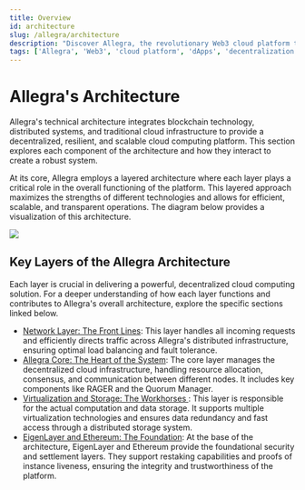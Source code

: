 ```yaml
---
title: Overview
id: architecture
slug: /allegra/architecture
description: "Discover Allegra, the revolutionary Web3 cloud platform that simplifies the deployment, management, and scaling of decentralized applications (dApps)."
tags: ['Allegra', 'Web3', 'cloud platform', 'dApps', 'decentralization']
---
```



# Allegra's Architecture

Allegra's technical architecture integrates blockchain technology, distributed systems, and traditional cloud infrastructure to provide a decentralized, resilient, and scalable cloud computing platform. This section explores each component of the architecture and how they interact to create a robust system.

At its core, Allegra employs a layered architecture where each layer plays a critical role in the overall functioning of the platform. This layered approach maximizes the strengths of different technologies and allows for efficient, scalable, and transparent operations. The diagram below provides a visualization of this architecture.

<Image src="img/allegra/allegra-stack-light.png" srcDark="img/allegra/allegra-stack-dark.png"/>

## Key Layers of the Allegra Architecture

Each layer is crucial in delivering a powerful, decentralized cloud computing solution. For a deeper understanding of how each layer functions and contributes to Allegra's overall architecture, explore the specific sections linked below.

- [Network Layer: The Front Lines](/allegra/network_layer): This layer handles all incoming requests and efficiently directs traffic across Allegra's distributed infrastructure, ensuring optimal load balancing and fault tolerance.
- [Allegra Core: The Heart of the System](/allegra/allegra_core): The core layer manages the decentralized cloud infrastructure, handling resource allocation, consensus, and communication between different nodes. It includes key components like RAGER and the Quorum Manager.
- [Virtualization and Storage: The Workhorses ](/allegra/virtualization_storage): This layer is responsible for the actual computation and data storage. It supports multiple virtualization technologies and ensures data redundancy and fast access through a distributed storage system.
- [EigenLayer and Ethereum: The Foundation](/allegra/eigenLayer_ethereum): At the base of the architecture, EigenLayer and Ethereum provide the foundational security and settlement layers. They support restaking capabilities and proofs of instance liveness, ensuring the integrity and trustworthiness of the platform.